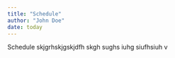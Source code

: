 ```yaml
---
title: "Schedule"
author: "John Doe"
date: today
---
```


Schedule
skjgrhskjgskjdfh skgh sughs iuhg siufhsiuh v